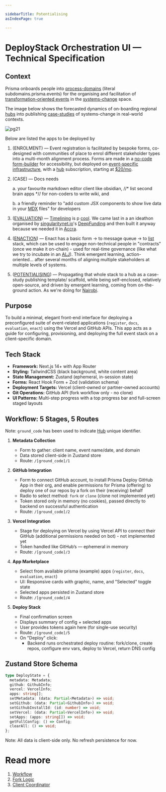 ```yaml
---

sidebarTitle: Potentialising
asIndexPage: true

---
```


<AppGrid />

# DeployStack Orchestration UI — Technical Specification

## Context

Prisma onboards people into [process-domains](/processes) (literal subdomains.prisma.events) for the organising and facilitation of [transformation-oriented events](/patterns/action-learning%20journeys.md) in the [systems-change](/glossary/Place.md) space. 

The image below shows the forecasted dynamics of on-boarding regional [hubs](/collaborators/communities-of-place/hub.md) into publishing [case-studies](/patterns/case-study.md) of systems-change in real-world contexts. 

![pg21](/pg21.png)

Below are listed the apps to be deployed by 

1. (ENROLMENT) — Event registration is facilitated by bespoke forms, co-designed with communities of place to enrol different stakeholder types into a multi-month alignment process. Forms are made in a [no-code form-builder](https://www.tally.so) for accessibility, but deployed on [event-specific infrastructure](https://register.prisma.events), with a [hub](/collaborators/communities-of-place/hub/hubs.md) subscription, starting at [$20/mo](https://pitch.prisma.events/25).

2. (CASE) — Docs needs 

   a. your favourite markdown editor client like obsidian, //* list second brain apps *// for non-coders to write wiki, and 

   b. a friendly reminder to "add custom JSX components to show live data in your [MDX](https://mdxjs.com/) files" for developers

3. ([EVALUATION](/processes/evaluation)) — [Timelining](/processes/process-infrastructuring/timelining) is p [cool](https://evaluate.prisma.events). We came last in a an ideathon organised by [singularitynet.io](https://www.singularitynet.io)'s [DeepFunding](https://blog.singularitynet.io/results-of-deep-funding-round-1-5aa37df06749) and then built it anyway because we needed it in [Accra](https://drive.google.com/file/d/1fzUZRogiaHPHm-Bb0AyyFrYakpCu8j43/view?usp=sharing). 

4. ([ENACTION](/processes/enactment)) — Enact has a basic form -> to message queue -> to [list](https://enact.prisma.events) stack, which can be used to engage non-technical people in "contracts" (once we make it on-chain) - used for real-time governance (like what we try to incubate in an [ALJ](/patterns/action-learning%20journeys.md)). Think emergent learning, action-oriented... after several months of aligning multiple stakeholders at multiple levels of systems. 

5. ([POTENTIALISING](https://potentialise.prisma.events)) — Propagating that whole stack to a hub as a case-study publishing template/ scaffold, while being self-enclosed, relatively open-source, and driven by emergent learning, coming from on-the-ground action. As we're doing for [Nairobi](https://potentialise.prisma.events).


## Purpose

To build a minimal, elegant front-end interface for deploying a preconfigured suite of event-related applications (`register`, `docs`, `evaluation`, `enact`) using the Vercel and GitHub APIs. This app acts as a guide for configuring, provisioning, and deploying the full event stack on a client-specific domain.

## Tech Stack

- **Framework:** Next.js 14+ with App Router
- **Styling:** TailwindCSS (black background, white content area)
- **State Management:** Zustand (ephemeral, in-session state)
- **Forms:** React Hook Form + Zod (validation schema)
- **Deployment Targets:** Vercel (client-owned or partner-owned accounts)
- **Git Operations:** GitHub API (fork workflow only - no clone)
- **UI Patterns:** Multi-step progress with a top progress bar and full-screen staged layouts

## Workflow: 5 Stages, 5 Routes

Note: `ground_code` has been used to indicate [Hub](/collaborators/communities-of-place/hub/hubs.md) unique identifier. 

1. **Metadata Collection**
   - Form to gather: client name, event name/date, and domain
   - Data stored client-side in Zustand store
   - Route: `/[ground_code]/1`

2. **GitHub Integration**
   - Form to connect GitHub account, to install Prisma Deploy GitHub App in their org, and enable permissions for Prisma (offering) to deploy one of our repos by a fork on their (receiving) behalf
   - Radio to select method: `fork` or `clone` (clone not implemented yet)
   - Token stored only in memory (no cookies), passed directly to backend on successful authentication
   - Route: `/[ground_code]/2`

3. **Vercel Integration**
   - Stage for deploying on Vercel by using Vercel API to connect their GitHub (additional permissions needed on bot) - not implemented yet
   - Token handled like GitHub’s — ephemeral in memory
   - Route: `/[ground_code]/3`

4. **App Marketplace**
   - Select from available prisma (example) apps (`register`, `docs`, `evaluation`, `enact`)
   - UI: Responsive cards with graphic, name, and "Selected" toggle state
   - Selected apps persisted in Zustand store
   - Route: `/[ground_code]/4`

5. **Deploy Stack**
   - Final confirmation screen
   - Displays summary of config + selected apps
   - User provides tokens again here (for single-use security)
   - Route: `/[ground_code]/5`
   - On "Deploy" click:
     - Backend runs orchestrated deploy routine: fork/clone, create repos, configure env vars, deploy to Vercel, return DNS config

## Zustand Store Schema

```ts
type DeployState = {
  metadata: Metadata;
  github: GithubInfo;
  vercel: VercelInfo;
  apps: string[];
  setMetadata: (data: Partial<Metadata>) => void;
  setGithub: (data: Partial<GithubInfo>) => void;
  setGithubInstallId: (id: number) => void;
  setVercel: (data: Partial<VercelInfo>) => void;
  setApps: (apps: string[]) => void;
  getFullConfig: () => Config;
  clearAll: () => void;
};
```

Note: All data is client-side only. No refresh persistence for now.

# Read more

1. [Workflow](/processes/ground-potentialising/deploy/workflow.md)
2. [Fork Logic](/processes/ground-potentialising/deploy/forking.md)
3. [Client Coordinator](/processes/ground-potentialising/deploy/coordinator.md)
